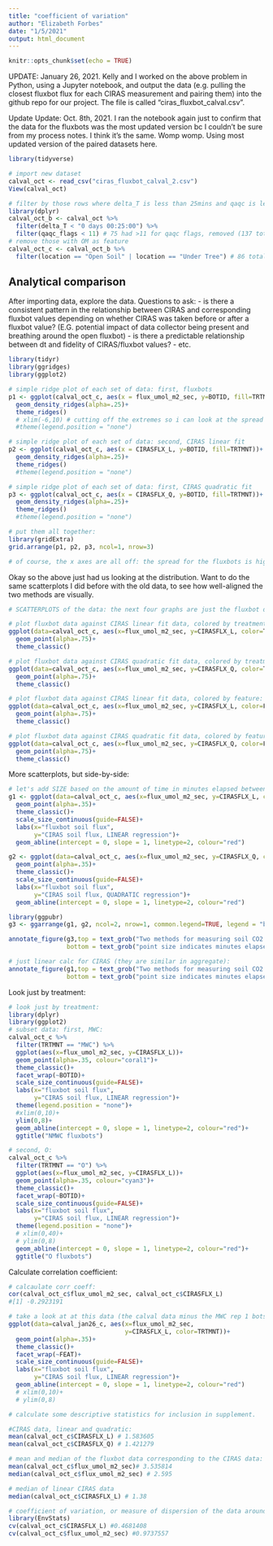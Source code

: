 ```yaml
---
title: "coefficient of variation"
author: "Elizabeth Forbes"
date: "1/5/2021"
output: html_document
---
```


```r
knitr::opts_chunk$set(echo = TRUE)
```

UPDATE: January 26, 2021. Kelly and I worked on the above problem in Python, using a Jupyter notebook, and output the data (e.g. pulling the closest fluxbot flux for each CIRAS measurement and pairing them) into the github repo for our project. The file is called "ciras_fluxbot_calval.csv".

Update Update: Oct. 8th, 2021.  I ran the notebook again just to confirm that the data for the fluxbots was the most updated version bc I couldn't be sure from my process notes.  I think it's the same.  Womp womp.  Using most updated version of the paired datasets here.

```r
library(tidyverse)

# import new dataset
calval_oct <- read_csv("ciras_fluxbot_calval_2.csv")
View(calval_oct)

# filter by those rows where delta_T is less than 25mins and qaqc is less than 11
library(dplyr)
calval_oct_b <- calval_oct %>% 
  filter(delta_T < "0 days 00:25:00") %>% 
  filter(qaqc_flags < 11) # 75 had >11 for qaqc flags, removed (137 total)
# remove those with OM as feature
calval_oct_c <- calval_oct_b %>% 
  filter(location == "Open Soil" | location == "Under Tree") # 86 total observations left

```


## Analytical comparison
After importing data, explore the data.
Questions to ask: 
- is there a consistent pattern in the relationship between CIRAS and corresponding fluxbot values depending on whether CIRAS was taken before or after a fluxbot value? (E.G. potential impact of data collector being present and breathing around the open fluxbot)
- is there a predictable relationship between dt and fidelity of CIRAS/fluxbot values?
- etc.

```r
library(tidyr)
library(ggridges)
library(ggplot2)

# simple ridge plot of each set of data: first, fluxbots
p1 <- ggplot(calval_oct_c, aes(x = flux_umol_m2_sec, y=BOTID, fill=TRTMNT))+
  geom_density_ridges(alpha=.25)+
  theme_ridges()
  # xlim(-6,10) # cutting off the extremes so i can look at the spread a little easier
  #theme(legend.position = "none")

# simple ridge plot of each set of data: second, CIRAS linear fit
p2 <- ggplot(calval_oct_c, aes(x = CIRASFLX_L, y=BOTID, fill=TRTMNT))+
  geom_density_ridges(alpha=.25)+
  theme_ridges()
  #theme(legend.position = "none")

# simple ridge plot of each set of data: first, CIRAS quadratic fit
p3 <- ggplot(calval_oct_c, aes(x = CIRASFLX_Q, y=BOTID, fill=TRTMNT))+
  geom_density_ridges(alpha=.25)+
  theme_ridges()
  #theme(legend.position = "none")

# put them all together:
library(gridExtra)
grid.arrange(p1, p2, p3, ncol=1, nrow=3)

# of course, the x axes are all off: the spread for the fluxbots is higher.
```

Okay so the above just had us looking at the distribution.  Want to do the same scatterplots I did before with the old data, to see how well-aligned the two methods are visually.

```r
# SCATTERPLOTS of the data: the next four graphs are just the fluxbot data against the CIRAS data.

# plot fluxbot data against CIRAS linear fit data, colored by treatment:
ggplot(data=calval_oct_c, aes(x=flux_umol_m2_sec, y=CIRASFLX_L, color=TRTMNT))+
  geom_point(alpha=.75)+
  theme_classic()

# plot fluxbot data against CIRAS quadratic fit data, colored by treatment:
ggplot(data=calval_oct_c, aes(x=flux_umol_m2_sec, y=CIRASFLX_Q, color=TRTMNT))+
  geom_point(alpha=.75)+
  theme_classic()

# plot fluxbot data against CIRAS linear fit data, colored by feature:
ggplot(data=calval_oct_c, aes(x=flux_umol_m2_sec, y=CIRASFLX_L, color=FEAT))+
  geom_point(alpha=.75)+
  theme_classic()

# plot fluxbot data against CIRAS quadratic fit data, colored by feature:
ggplot(data=calval_oct_c, aes(x=flux_umol_m2_sec, y=CIRASFLX_Q, color=FEAT))+
  geom_point(alpha=.75)+
  theme_classic()
```

More scatterplots, but side-by-side:
```r

# let's add SIZE based on the amount of time in minutes elapsed between CIRAS and fluxbot data:
g1 <- ggplot(data=calval_oct_c, aes(x=flux_umol_m2_sec, y=CIRASFLX_L, color=TRTMNT))+
  geom_point(alpha=.35)+
  theme_classic()+
  scale_size_continuous(guide=FALSE)+
  labs(x="fluxbot soil flux",
       y="CIRAS soil flux, LINEAR regression")+
  geom_abline(intercept = 0, slope = 1, linetype=2, colour="red")

g2 <- ggplot(data=calval_oct_c, aes(x=flux_umol_m2_sec, y=CIRASFLX_Q, color=TRTMNT))+
  geom_point(alpha=.35)+
  theme_classic()+
  scale_size_continuous(guide=FALSE)+
  labs(x="fluxbot soil flux",
       y="CIRAS soil flux, QUADRATIC regression")+
  geom_abline(intercept = 0, slope = 1, linetype=2, colour="red")

library(ggpubr)
g3 <- ggarrange(g1, g2, ncol=2, nrow=1, common.legend=TRUE, legend = "bottom")

annotate_figure(g3,top = text_grob("Two methods for measuring soil CO2 flux", color = "coral", face = "bold", size = 14),
                bottom = text_grob("point size indicates minutes elapsed between measurements", color = "black", size = 10))

# just linear calc for CIRAS (they are similar in aggregate):
annotate_figure(g1,top = text_grob("Two methods for measuring soil CO2 flux", color = "coral", face = "bold", size = 14),
                bottom = text_grob("point size indicates minutes elapsed between measurements", color = "black", size = 10))
```

Look just by treatment:
```r

# look just by treatment:
library(dplyr)
library(ggplot2)
# subset data: first, MWC:
calval_oct_c %>% 
  filter(TRTMNT == "MWC") %>% 
  ggplot(aes(x=flux_umol_m2_sec, y=CIRASFLX_L))+
  geom_point(alpha=.35, colour="coral1")+
  theme_classic()+
  facet_wrap(~BOTID)+
  scale_size_continuous(guide=FALSE)+
  labs(x="fluxbot soil flux",
       y="CIRAS soil flux, LINEAR regression")+
  theme(legend.position = "none")+
  #xlim(0,10)+
  ylim(0,8)+
  geom_abline(intercept = 0, slope = 1, linetype=2, colour="red")+
  ggtitle("NMWC fluxbots")

# second, O:
calval_oct_c %>% 
  filter(TRTMNT == "O") %>% 
  ggplot(aes(x=flux_umol_m2_sec, y=CIRASFLX_L))+
  geom_point(alpha=.35, colour="cyan3")+
  theme_classic()+
  facet_wrap(~BOTID)+
  scale_size_continuous(guide=FALSE)+
  labs(x="fluxbot soil flux",
       y="CIRAS soil flux, LINEAR regression")+
  theme(legend.position = "none")+
  # xlim(0,40)+
  # ylim(0,8)
  geom_abline(intercept = 0, slope = 1, linetype=2, colour="red")+
  ggtitle("O fluxbots")
```

Calculate correlation coefficient:
```r

# calcaulate corr coeff:
cor(calval_oct_c$flux_umol_m2_sec, calval_oct_c$CIRASFLX_L)
#[1] -0.2923191

# take a look at at this data (the calval data minus the MWC rep 1 bots):
ggplot(data=calval_jan26_c, aes(x=flux_umol_m2_sec, 
                                y=CIRASFLX_L, color=TRTMNT))+
  geom_point(alpha=.35)+
  theme_classic()+
  facet_wrap(~FEAT)+
  scale_size_continuous(guide=FALSE)+
  labs(x="fluxbot soil flux",
       y="CIRAS soil flux, LINEAR regression")+
  geom_abline(intercept = 0, slope = 1, linetype=2, colour="red")
  # xlim(0,10)+
  # ylim(0,8)

```

```r
# calculate some descriptive statistics for inclusion in supplement.

#CIRAS data, linear and quadratic:
mean(calval_oct_c$CIRASFLX_L) # 1.583605
mean(calval_oct_c$CIRASFLX_Q) # 1.421279

# mean and median of the fluxbot data corresponding to the CIRAS data:
mean(calval_oct_c$flux_umol_m2_sec)# 3.535814
median(calval_oct_c$flux_umol_m2_sec) # 2.595

# median of linear CIRAS data
median(calval_oct_c$CIRASFLX_L) # 1.38

# coefficient of variation, or measure of dispersion of the data around the mean (ratio of standard deviation to the mean):
library(EnvStats)
cv(calval_oct_c$CIRASFLX_L) #0.4681408
cv(calval_oct_c$flux_umol_m2_sec) #0.9737557

```